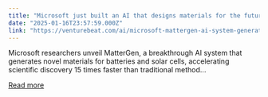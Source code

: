 ```yaml
---
title: "Microsoft just built an AI that designs materials for the future. Here’s how it works."
date: "2025-01-16T23:57:59.000Z"
link: "https://venturebeat.com/ai/microsoft-mattergen-ai-system-generates-materials-that-could-change-industries-forever/"
---
```


Microsoft researchers unveil MatterGen, a breakthrough AI system that generates novel materials for batteries and solar cells, accelerating scientific discovery 15 times faster than traditional method...

[Read more](https://venturebeat.com/ai/microsoft-mattergen-ai-system-generates-materials-that-could-change-industries-forever/)
